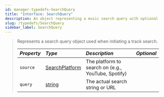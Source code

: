 ```yaml
---
id: manager-typedefs-SearchQuery
title: "Interface: SearchQuery"
description: An object representing a music search query with optional platform source.
slug: /typedefs/SearchQuery
sidebar_label: SearchQuery
---
```


> Represents a search query object used when initiating a track search.
> 
> | <i className="fa-solid fa-hashtag"/> Property   | <i className="fa-solid fa-font"/> Type                                                      | <i className="fa-solid fa-list"/> Description                            | <i className="fa-solid fa-flask"/> Optional  |
> |:-----------------------------------------------|:--------------------------------------------------------------------------------------------|:------------------------------------------------------------------------|:--------------------------------------------:|
> | `source`                                       | [SearchPlatform](../Enums/SearchPlatform.mdx)                                               | The platform to search on (e.g., YouTube, Spotify)                      | <i className="fa-solid fa-check"/>           |
> | `query`                                        | [string](https://developer.mozilla.org/en-US/docs/Web/JavaScript/Reference/Global_Objects/String) | The actual search string or URL                                        | <i className="fa-solid fa-xmark"/>           |
